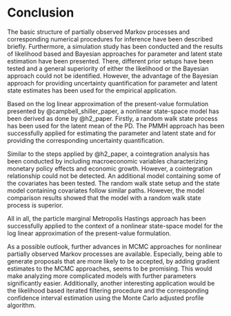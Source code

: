 # Conclusion {#conclusion}

The basic structure of partially observed Markov processes and corresponding numerical procedures for inference have been described briefly. Furthermore, a simulation study has been conducted and the results of likelihood based and Bayesian approaches for parameter and latent state estimation have been presented. There, different prior setups have been tested and a general superiority of either the likelihood or the Bayesian approach could not be identified. However, the advantage of the Bayesian approach for providing uncertainty quantification for parameter and latent state estimates has been used for the empirical application. 

Based on the log linear approximation of the present-value formulation presented by @campbell_shiller_paper, a nonlinear state-space model has been derived as done by @h2_paper. Firstly, a random walk state process has been used for the latent mean of the PD. The PMMH approach has been successfully applied for estimating the parameter and latent state and for providing the corresponding uncertainty quantification.

Similar to the steps applied by @h2_paper, a cointegration analysis has been conducted by including macroeconomic variables characterizing monetary policy effects and economic growth. However, a cointegration relationship could not be detected. An additional model containing some of the covariates has been tested. The random walk state setup and the state model containing covariates follow similar paths. However, the model comparison results showed that the model with a random walk state process is superior.

All in all, the particle marginal Metropolis Hastings approach has been successfully applied to the context of a nonlinear state-space model for the log linear approximation of the present-value formulation.

As a possible outlook, further advances in MCMC approaches for nonlinear partially observed Markov processes are available. Especially, being able to generate proposals that are more likely to be accepted, by adding gradient estimates to the MCMC approaches, seems to be promising. This would make analyzing more complicated models with further parameters significantly easier. Additionally, another interesting application would be the likelihood based iterated filtering procedure and the corresponding confidence interval estimation using the Monte Carlo adjusted profile algorithm.
